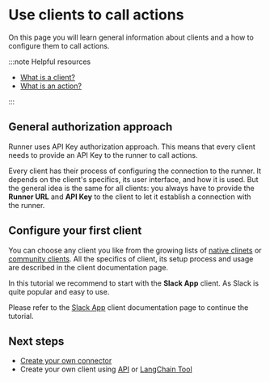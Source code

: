 # Use clients to call actions

On this page you will learn general information about clients and a how to configure them to call actions.

:::note Helpful resources

- [What is a client?](/docs/introduction/core-concepts#client)
- [What is an action?](/docs/introduction/core-concepts#action)

:::

## General authorization approach

Runner uses API Key authorization approach.
This means that every client needs to provide an API Key to the runner to call actions.

Every client has their process of configuring the connection to the runner.
It depends on the client's specifics, its user interface, and how it is used.
But the general idea is the same for all clients:
you always have to provide the **Runner URL** and **API Key** to the client to let it establish a connection with the runner.

## Configure your first client

You can choose any client you like from the growing lists of [native clinets](/docs/native-clients) or [community clients](/docs/community-clients).
All the specifics of client, its setup process and usage are described in the client documentation page.

In this tutorial we recommend to start with the **Slack App** client.
As Slack is quite popular and easy to use.

Please refer to the [Slack App](/docs/native-clients/slack) client documentation page to continue the tutorial.

## Next steps

- [Create your own connector](/docs/guides/create-connector)
- Create your own client using [API](/docs/native-clients/api) or [LangChain Tool](/docs/native-clients/langchain)
